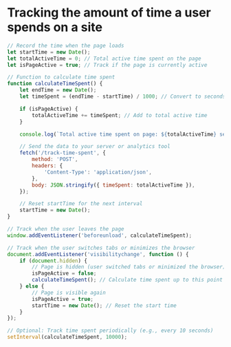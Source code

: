 # Tracking the amount of time a user spends on a site

```JavaScript
// Record the time when the page loads
let startTime = new Date();
let totalActiveTime = 0; // Total active time spent on the page
let isPageActive = true; // Track if the page is currently active

// Function to calculate time spent
function calculateTimeSpent() {
    let endTime = new Date();
    let timeSpent = (endTime - startTime) / 1000; // Convert to seconds

    if (isPageActive) {
        totalActiveTime += timeSpent; // Add to total active time
    }

    console.log(`Total active time spent on page: ${totalActiveTime} seconds`);

    // Send the data to your server or analytics tool
    fetch('/track-time-spent', {
        method: 'POST',
        headers: {
            'Content-Type': 'application/json',
        },
        body: JSON.stringify({ timeSpent: totalActiveTime }),
    });

    // Reset startTime for the next interval
    startTime = new Date();
}

// Track when the user leaves the page
window.addEventListener('beforeunload', calculateTimeSpent);

// Track when the user switches tabs or minimizes the browser
document.addEventListener('visibilitychange', function () {
    if (document.hidden) {
        // Page is hidden (user switched tabs or minimized the browser)
        isPageActive = false;
        calculateTimeSpent(); // Calculate time spent up to this point
    } else {
        // Page is visible again
        isPageActive = true;
        startTime = new Date(); // Reset the start time
    }
});

// Optional: Track time spent periodically (e.g., every 10 seconds)
setInterval(calculateTimeSpent, 10000);
```
